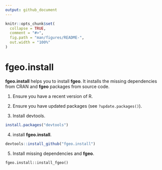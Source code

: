 ```yaml
---
output: github_document
---
```


<!-- README.md is generated from README.Rmd. Please edit that file -->

```r
knitr::opts_chunk$set(
  collapse = TRUE,
  comment = "#>",
  fig.path = "man/figures/README-",
  out.width = "100%"
)
```

# fgeo.install

__fgeo.install__ helps you to install __fgeo__. It installs the missing dependencies from CRAN and __fgeo__ packages from source code.

1. Ensure you have a recent version of R.

2. Ensure you have updated packages (see `?update.packages()`).

3. Install devtools.

``` r
install.packages("devtools")
```

4. install __fgeo.install__.

```R
devtools::install_github("fgeo.install")
```

5. Install missing dependencies and __fgeo__.

```
fgeo.install::install_fgeo()
```

